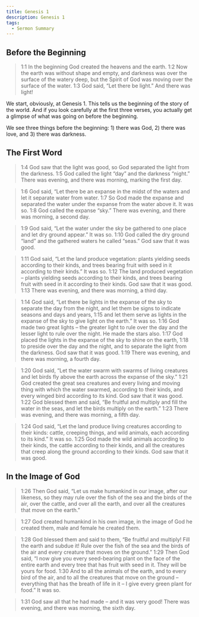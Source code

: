 ```yaml
---
title: Genesis 1
description: Genesis 1
tags:
  - Sermon Summary
---
```


## Before the Beginning

> 1:1 In the beginning God created the heavens and the earth. 1:2 Now the earth was without shape and empty, and darkness was over the surface of the watery deep, but the Spirit of God was moving over the surface of the water. 1:3 God said, “Let there be light.” And there was light!

We start, obviously, at Genesis 1. This tells us the beginning of the story of the world. And if you look carefully at the first three verses, you actually get a glimpse of what was going on before the beginning. 

We see three things before the beginning: 1) there was God, 2) there was love, and 3) there was darkness.

## The First Word

> 1:4 God saw that the light was good, so God separated the light from the darkness. 1:5 God called the light “day” and the darkness “night.” There was evening, and there was morning, marking the first day.

> 1:6 God said, “Let there be an expanse in the midst of the waters and let it separate water from water. 1:7 So God made the expanse and separated the water under the expanse from the water above it. It was so. 1:8 God called the expanse “sky.” There was evening, and there was morning, a second day.

> 1:9 God said, “Let the water under the sky be gathered to one place and let dry ground appear.” It was so. 1:10
> God called the dry ground “land” and the gathered waters he called “seas.” God saw that it was good.

> 1:11 God said, “Let the land produce vegetation: plants yielding seeds according to their kinds, and trees bearing fruit with seed in it according to their kinds.” It was so. 1:12 The land produced vegetation – plants yielding seeds according to their kinds, and trees bearing fruit with seed in it according to their kinds. God saw that it was good. 1:13 There was evening, and there was morning, a third day.

> 1:14 God said, “Let there be lights in the expanse of the sky to separate the day from the night, and let them be signs to indicate seasons and days and years, 1:15 and let them serve as lights in the expanse of the sky to give light on the earth.” It was so. 1:16 God made two great lights – the greater light to rule over the day and the lesser light to rule over the night. He made the stars also. 1:17 God placed the lights in the expanse of the sky to shine on the earth, 1:18 to preside over the day and the night, and to separate the light from the darkness. God saw that it was good. 1:19 There was evening, and there was morning, a fourth day.

> 1:20 God said, “Let the water swarm with swarms of living creatures and let birds fly above the earth across the expanse of the sky.” 1:21 God created the great sea creatures and every living and moving thing with which the water swarmed, according to their kinds, and every winged bird according to its kind. God saw that it was good. 1:22 God blessed them and said, “Be fruitful and multiply and fill the water in the seas, and let the birds multiply on the earth.” 1:23 There was evening, and there was morning, a fifth day.

> 1:24 God said, “Let the land produce living creatures according to their kinds: cattle, creeping things, and wild animals, each according to its kind.” It was so. 1:25 God made the wild animals according to their kinds, the cattle according to their kinds, and all the creatures that creep along the ground according to their kinds. God saw that it was good.

## In the Image of God

> 1:26 Then God said, “Let us make humankind in our image, after our likeness, so they may rule over the fish of the sea and the birds of the air, over the cattle, and over all the earth, and over all the creatures that move on the earth.”

> 1:27 God created humankind in his own image, in the image of God he created them, male and female he created them.

> 1:28 God blessed them and said to them, “Be fruitful and multiply! Fill the earth and subdue it! Rule over the fish of the sea and the birds of the air and every creature that moves on the ground.” 1:29 Then God said, “I now give you every seed-bearing plant on the face of the entire earth and every tree that has fruit with seed in it.
> They will be yours for food. 1:30 And to all the animals of the earth, and to every bird of the air, and to all the creatures that move on the ground – everything that has the breath of life in it – I give every green plant for food.” It was so.

> 1:31 God saw all that he had made – and it was very good! There was evening, and there was morning, the sixth day.
